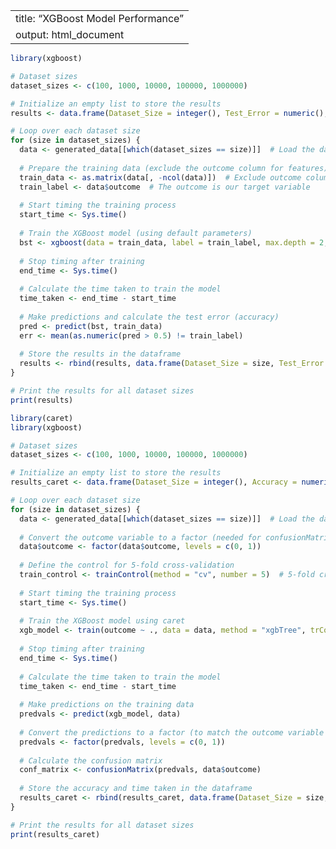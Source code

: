 
---
title: "XGBoost Model Performance"
output: html_document
---
```{r}
library(xgboost)

# Dataset sizes
dataset_sizes <- c(100, 1000, 10000, 100000, 1000000)

# Initialize an empty list to store the results
results <- data.frame(Dataset_Size = integer(), Test_Error = numeric(), Time_Taken = numeric())

# Loop over each dataset size
for (size in dataset_sizes) {
  data <- generated_data[[which(dataset_sizes == size)]]  # Load the dataset based on size
  
  # Prepare the training data (exclude the outcome column for features)
  train_data <- as.matrix(data[, -ncol(data)])  # Exclude outcome column
  train_label <- data$outcome  # The outcome is our target variable
  
  # Start timing the training process
  start_time <- Sys.time()
  
  # Train the XGBoost model (using default parameters)
  bst <- xgboost(data = train_data, label = train_label, max.depth = 2, eta = 1, nrounds = 5, objective = "binary:logistic")
  
  # Stop timing after training
  end_time <- Sys.time()
  
  # Calculate the time taken to train the model
  time_taken <- end_time - start_time
  
  # Make predictions and calculate the test error (accuracy)
  pred <- predict(bst, train_data)
  err <- mean(as.numeric(pred > 0.5) != train_label)
  
  # Store the results in the dataframe
  results <- rbind(results, data.frame(Dataset_Size = size, Test_Error = err, Time_Taken = time_taken))
}

# Print the results for all dataset sizes
print(results)


```
```{r}
library(caret)
library(xgboost)

# Dataset sizes
dataset_sizes <- c(100, 1000, 10000, 100000, 1000000)

# Initialize an empty list to store the results
results_caret <- data.frame(Dataset_Size = integer(), Accuracy = numeric(), Time_Taken = numeric())

# Loop over each dataset size
for (size in dataset_sizes) {
  data <- generated_data[[which(dataset_sizes == size)]]  # Load the dataset based on size
  
  # Convert the outcome variable to a factor (needed for confusionMatrix)
  data$outcome <- factor(data$outcome, levels = c(0, 1))
  
  # Define the control for 5-fold cross-validation
  train_control <- trainControl(method = "cv", number = 5)  # 5-fold cross-validation
  
  # Start timing the training process
  start_time <- Sys.time()
  
  # Train the XGBoost model using caret
  xgb_model <- train(outcome ~ ., data = data, method = "xgbTree", trControl = train_control)
  
  # Stop timing after training
  end_time <- Sys.time()
  
  # Calculate the time taken to train the model
  time_taken <- end_time - start_time
  
  # Make predictions on the training data
  predvals <- predict(xgb_model, data)
  
  # Convert the predictions to a factor (to match the outcome variable's factor levels)
  predvals <- factor(predvals, levels = c(0, 1))
  
  # Calculate the confusion matrix
  conf_matrix <- confusionMatrix(predvals, data$outcome)
  
  # Store the accuracy and time taken in the dataframe
  results_caret <- rbind(results_caret, data.frame(Dataset_Size = size, Accuracy = conf_matrix$overall['Accuracy'], Time_Taken = time_taken))
}

# Print the results for all dataset sizes
print(results_caret)

```

